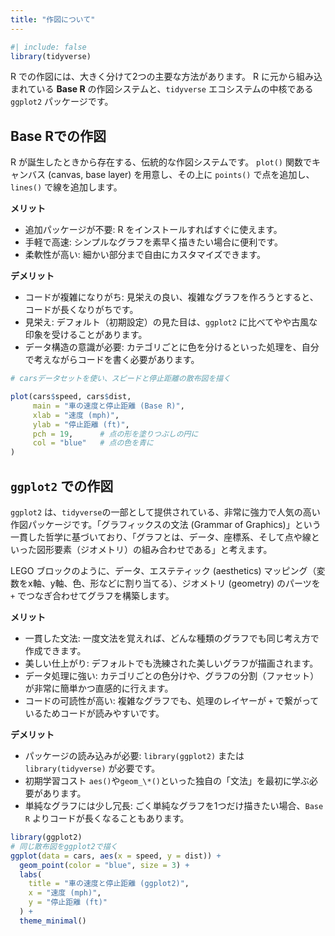 ```yaml
---
title: "作図について"
---
```


```r
#| include: false
library(tidyverse)
```

R での作図には、大きく分けて2つの主要な方法があります。
R に元から組み込まれている **Base R** の作図システムと、`tidyverse` エコシステムの中核である `ggplot2` パッケージです。

## Base Rでの作図

R が誕生したときから存在する、伝統的な作図システムです。
`plot()` 関数でキャンバス (canvas, base layer) を用意し、その上に `points()` で点を追加し、`lines()` で線を追加します。

**メリット**

- 追加パッケージが不要: R をインストールすればすぐに使えます。
- 手軽で高速: シンプルなグラフを素早く描きたい場合に便利です。
- 柔軟性が高い: 細かい部分まで自由にカスタマイズできます。

**デメリット**

- コードが複雑になりがち: 見栄えの良い、複雑なグラフを作ろうとすると、コードが長くなりがちです。
- 見栄え: デフォルト（初期設定）の見た目は、`ggplot2` に比べてやや古風な印象を受けることがあります。
- データ構造の意識が必要: カテゴリごとに色を分けるといった処理を、自分で考えながらコードを書く必要があります。

```r
# carsデータセットを使い、スピードと停止距離の散布図を描く

plot(cars$speed, cars$dist,
     main = "車の速度と停止距離 (Base R)",
     xlab = "速度 (mph)",
     ylab = "停止距離 (ft)",
     pch = 19,      # 点の形を塗りつぶしの円に
     col = "blue"   # 点の色を青に
)
```


## `ggplot2` での作図

`ggplot2` は、`tidyverse`の一部として提供されている、非常に強力で人気の高い作図パッケージです。「グラフィックスの文法 (Grammar of Graphics)」という一貫した哲学に基づいており、「グラフとは、データ、座標系、そして点や線といった図形要素（ジオメトリ）の組み合わせである」と考えます。

LEGO ブロックのように、データ、エステティック (aesthetics) マッピング（変数をx軸、y軸、色、形などに割り当てる）、ジオメトリ (geometry) のパーツを `+` でつなぎ合わせてグラフを構築します。

**メリット**

- 一貫した文法: 一度文法を覚えれば、どんな種類のグラフでも同じ考え方で作成できます。
- 美しい仕上がり: デフォルトでも洗練された美しいグラフが描画されます。
- データ処理に強い: カテゴリごとの色分けや、グラフの分割（ファセット）が非常に簡単かつ直感的に行えます。
- コードの可読性が高い: 複雑なグラフでも、処理のレイヤーが `+` で繋がっているためコードが読みやすいです。

**デメリット**

- パッケージの読み込みが必要: `library(ggplot2)` または `library(tidyverse)` が必要です。
- 初期学習コスト `aes()`や`geom_\*()`といった独自の「文法」を最初に学ぶ必要があります。
- 単純なグラフには少し冗長: ごく単純なグラフを1つだけ描きたい場合、`Base R` よりコードが長くなることもあります。

```r
library(ggplot2)
# 同じ散布図をggplot2で描く
ggplot(data = cars, aes(x = speed, y = dist)) +
  geom_point(color = "blue", size = 3) +
  labs(
    title = "車の速度と停止距離 (ggplot2)",
    x = "速度 (mph)",
    y = "停止距離 (ft)"
  ) +
  theme_minimal()
```

